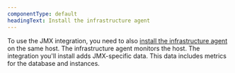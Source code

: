 ```yaml
---
componentType: default
headingText: Install the infrastructure agent
---
```


To use the JMX integration, you need to also [install the infrastructure agent](/docs/infrastructure/install-infrastructure-agent/get-started/install-infrastructure-agent-new-relic/) on the same host. The infrastructure agent monitors the host. The integration you'll install adds JMX-specific data. This data includes metrics for the database and instances.